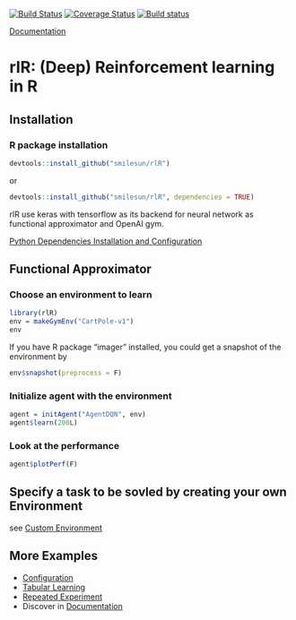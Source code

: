 [![Build Status](https://travis-ci.com/smilesun/rlR.svg?branch=master)](https://travis-ci.com/smilesun/rlR)
[![Coverage Status](https://coveralls.io/repos/github/smilesun/rlR/badge.svg?branch=master)](https://coveralls.io/github/smilesun/rlR?branch=master)
[![Build status](https://ci.appveyor.com/api/projects/status/d0oyb358bh3e8r7r?svg=true)](https://ci.appveyor.com/project/smilesun/rlr)

[Documentation](https://smilesun.github.io/rlR/)

# rlR: (Deep) Reinforcement learning in R

## Installation

### R package installation
```r
devtools::install_github("smilesun/rlR")
```
or 

```r
devtools::install_github("smilesun/rlR", dependencies = TRUE)
```

rlR use keras with tensorflow as its backend for neural network as functional approximator and OpenAI gym.

[Python Dependencies Installation and Configuration](https://smilesun.github.io/rlR/articles/python_dependencies.html)

## Functional Approximator

### Choose an environment to learn
```r
library(rlR)
env = makeGymEnv("CartPole-v1")
env
```

If you have R package "imager" installed, you could get a snapshot of the environment by
```r
env$snapshot(preprocess = F)
```


### Initialize agent with the environment
```r
agent = initAgent("AgentDQN", env)
agent$learn(200L)  
```

### Look at the performance
```r
agent$plotPerf(F)
```

## Specify a task to be sovled by creating your own Environment

see [Custom Environment](https://smilesun.github.io/rlR/articles/define_custom_environments.html)

## More Examples
- [Configuration](https://smilesun.github.io/rlR/articles/custom_configuration.html)
- [Tabular Learning](https://smilesun.github.io/rlR/articles/table_learning.html)
- [Repeated Experiment](https://smilesun.github.io/rlR/articles/repeated_experiment.html)
- Discover in [Documentation](https://smilesun.github.io/rlR/)
